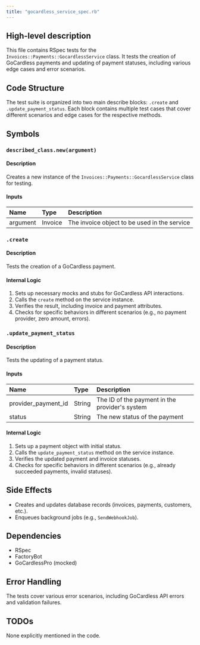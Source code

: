 ```yaml
---
title: "gocardless_service_spec.rb"
---
```


## High-level description
This file contains RSpec tests for the `Invoices::Payments::GocardlessService` class. It tests the creation of GoCardless payments and updating of payment statuses, including various edge cases and error scenarios.

## Code Structure
The test suite is organized into two main describe blocks: `.create` and `.update_payment_status`. Each block contains multiple test cases that cover different scenarios and edge cases for the respective methods.

## Symbols

### `described_class.new(argument)`
#### Description
Creates a new instance of the `Invoices::Payments::GocardlessService` class for testing.

#### Inputs
| Name | Type | Description |
|:-----|:-----|:------------|
| argument | Invoice | The invoice object to be used in the service |

### `.create`
#### Description
Tests the creation of a GoCardless payment.

#### Internal Logic
1. Sets up necessary mocks and stubs for GoCardless API interactions.
2. Calls the `create` method on the service instance.
3. Verifies the result, including invoice and payment attributes.
4. Checks for specific behaviors in different scenarios (e.g., no payment provider, zero amount, errors).

### `.update_payment_status`
#### Description
Tests the updating of a payment status.

#### Inputs
| Name | Type | Description |
|:-----|:-----|:------------|
| provider_payment_id | String | The ID of the payment in the provider's system |
| status | String | The new status of the payment |

#### Internal Logic
1. Sets up a payment object with initial status.
2. Calls the `update_payment_status` method on the service instance.
3. Verifies the updated payment and invoice statuses.
4. Checks for specific behaviors in different scenarios (e.g., already succeeded payments, invalid statuses).

## Side Effects
- Creates and updates database records (invoices, payments, customers, etc.).
- Enqueues background jobs (e.g., `SendWebhookJob`).

## Dependencies
- RSpec
- FactoryBot
- GoCardlessPro (mocked)

## Error Handling
The tests cover various error scenarios, including GoCardless API errors and validation failures.

## TODOs
None explicitly mentioned in the code.